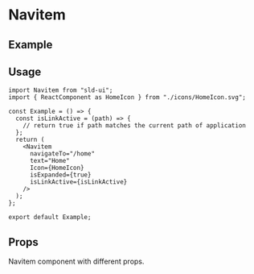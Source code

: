 
<Meta of={Navitem} title="Navitem" />

# Navitem

## Example

<Canvas of={Navitem.NavitemComponent} />

## Usage

```tsx
import Navitem from "sld-ui";
import { ReactComponent as HomeIcon } from "./icons/HomeIcon.svg";

const Example = () => {
  const isLinkActive = (path) => {
    // return true if path matches the current path of application
  };
  return (
    <Navitem
      navigateTo="/home"
      text="Home"
      Icon={HomeIcon}
      isExpanded={true}
      isLinkActive={isLinkActive}
    />
  );
};

export default Example;
```

## Props
Navitem component with different props.
<Controls of={Navitem.NavitemComponent} />
